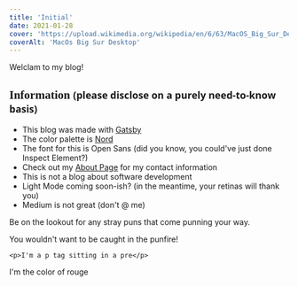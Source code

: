 ```yaml
---
title: 'Initial'
date: 2021-01-28
cover: 'https://upload.wikimedia.org/wikipedia/en/6/63/MacOS_Big_Sur_Desktop.png'
coverAlt: 'MacOs Big Sur Desktop'
---
```


Welclam to my blog! <span class="img-icon" style="background-image: url('https://stardewcommunitywiki.com/mediawiki/images/e/ed/Clam.png');"/>



<h2 style="font-family: Special Elite">Information <span style="font-size: 1.1rem; font-family: Open Sans">(please disclose on a purely need-to-know basis)</span></h2>

- This blog was made with <a href="https://www.gatsbyjs.com/" target="_blank" class="purple-link">Gatsby</a>
- The color palette is <a href="https://nordtheme.com" target="_blank" class="blue-link">Nord</a>
- The font for this is Open Sans (did you know, you could've just done Inspect Element?)
- Check out my <a href="/about" class="blue-link">About Page</a> for my contact information
- This is not a blog about software development
- Light Mode coming soon-ish? (in the meantime, your retinas will thank you)
- Medium is not great (don't @ me)

<p class="no-mb">Be on the lookout for any stray puns that come punning your way.</p>
You wouldn't want to be caught in the punfire!

```
<p>I'm a p tag sitting in a pre</p>
```

<div style={{color: 'salmon'}}>I'm the color of rouge</div>